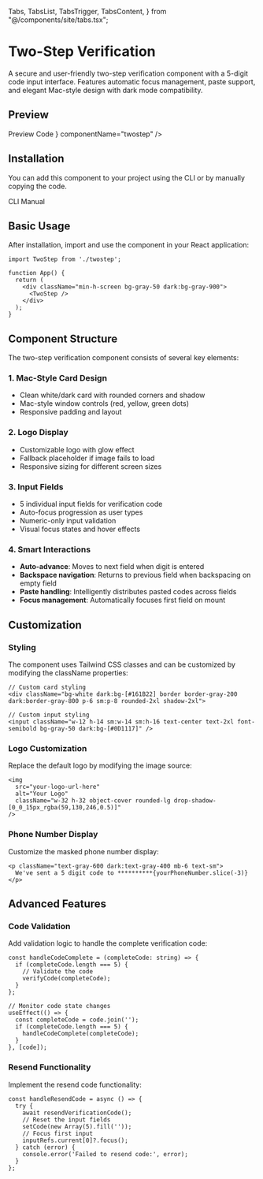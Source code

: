   Tabs,
  TabsList,
  TabsTrigger,
  TabsContent,
} from "@/components/site/tabs.tsx";

# Two-Step Verification

A secure and user-friendly two-step verification component with a 5-digit code input interface. Features automatic focus management, paste support, and elegant Mac-style design with dark mode compatibility.

## Preview

<Tabs defaultValue="preview" className="">
  <TabsList>
    <TabsTrigger value="preview">Preview</TabsTrigger>
    <TabsTrigger value="code">Code</TabsTrigger>
  </TabsList>
  <TabsContent value="preview">
    <ComponentRenderer component={<TwoStep />} componentName="twostep" />
  </TabsContent>
  <TabsContent value="code">
    <CodeBlock filePath="src/app/docs/twostep/twostep.tsx" />
  </TabsContent>
</Tabs>

## Installation

You can add this component to your project using the CLI or by manually copying the code.

<Tabs defaultValue="cli" className="">
  <TabsList>
    <TabsTrigger value="cli">CLI</TabsTrigger>
    <TabsTrigger value="manual">Manual</TabsTrigger>
  </TabsList>
  <TabsContent value="cli">
    <Cli command={`add twostep.json`} />
  </TabsContent>

  <TabsContent value="manual">
    <CodeBlock filePath="src/app/docs/twostep/twostep.tsx" />
  </TabsContent>
</Tabs>


## Basic Usage

After installation, import and use the component in your React application:

```tsx
import TwoStep from './twostep';

function App() {
  return (
    <div className="min-h-screen bg-gray-50 dark:bg-gray-900">
      <TwoStep />
    </div>
  );
}
```

## Component Structure

The two-step verification component consists of several key elements:

### 1. Mac-Style Card Design
- Clean white/dark card with rounded corners and shadow
- Mac-style window controls (red, yellow, green dots)
- Responsive padding and layout

### 2. Logo Display
- Customizable logo with glow effect
- Fallback placeholder if image fails to load
- Responsive sizing for different screen sizes

### 3. Input Fields
- 5 individual input fields for verification code
- Auto-focus progression as user types
- Numeric-only input validation
- Visual focus states and hover effects

### 4. Smart Interactions
- **Auto-advance**: Moves to next field when digit is entered
- **Backspace navigation**: Returns to previous field when backspacing on empty field
- **Paste handling**: Intelligently distributes pasted codes across fields
- **Focus management**: Automatically focuses first field on mount

## Customization

### Styling

The component uses Tailwind CSS classes and can be customized by modifying the className properties:

```tsx
// Custom card styling
<div className="bg-white dark:bg-[#161B22] border border-gray-200 dark:border-gray-800 p-6 sm:p-8 rounded-2xl shadow-2xl">

// Custom input styling
<input className="w-12 h-14 sm:w-14 sm:h-16 text-center text-2xl font-semibold bg-gray-50 dark:bg-[#0D1117]" />
```

### Logo Customization

Replace the default logo by modifying the image source:

```tsx
<img
  src="your-logo-url-here"
  alt="Your Logo"
  className="w-32 h-32 object-cover rounded-lg drop-shadow-[0_0_15px_rgba(59,130,246,0.5)]"
/>
```

### Phone Number Display

Customize the masked phone number display:

```tsx
<p className="text-gray-600 dark:text-gray-400 mb-6 text-sm">
  We've sent a 5 digit code to **********{yourPhoneNumber.slice(-3)}
</p>
```

## Advanced Features

### Code Validation

Add validation logic to handle the complete verification code:

```tsx
const handleCodeComplete = (completeCode: string) => {
  if (completeCode.length === 5) {
    // Validate the code
    verifyCode(completeCode);
  }
};

// Monitor code state changes
useEffect(() => {
  const completeCode = code.join('');
  if (completeCode.length === 5) {
    handleCodeComplete(completeCode);
  }
}, [code]);
```

### Resend Functionality

Implement the resend code functionality:

```tsx
const handleResendCode = async () => {
  try {
    await resendVerificationCode();
    // Reset the input fields
    setCode(new Array(5).fill(''));
    // Focus first input
    inputRefs.current[0]?.focus();
  } catch (error) {
    console.error('Failed to resend code:', error);
  }
};
```